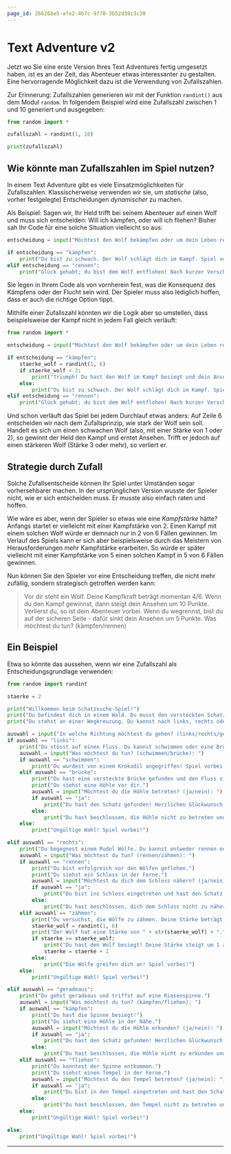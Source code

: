 ```yaml
---
page_id: 26626be5-afe2-4b7c-9f70-3b52d39c3c20
---
```


# Text Adventure v2

Jetzt wo Sie eine erste Version Ihres Text Adventures fertig umgesetzt haben, ist es an der Zeit, das Abenteuer etwas interessanter zu gestalten. Eine hervorragende Möglichkeit dazu ist die Verwendung von Zufallszahlen.

Zur Erinnerung: Zufallszahlen generieren wir mit der Funktion `randint()` aus dem Modul `random`. In folgendem Beispiel wird eine Zufallszahl zwischen $1$ und $10$ generiert und ausgegeben:

```python showLineNumbers
from random import *

zufallszahl = randint(1, 10)

print(zufallszahl)
```

## Wie könnte man Zufallszahlen im Spiel nutzen?

In einem Text Adventure gibt es viele Einsatzmöglichkeiten für Zufallszahlen. Klassischerweise verwenden wir sie, um _statische_ (also, vorher festgelegte) Entscheidungen _dynamischer_ zu machen.

Als Beispiel: Sagen wir, Ihr Held trifft bei seinem Abenteuer auf einen Wolf und muss sich entscheiden: Will ich kämpfen, oder will ich fliehen? Bisher sah Ihr Code für eine solche Situation vielleicht so aus:

```python showLineNumbers
entscheidung = input("Möchtest den Wolf bekämpfen oder um dein Leben rennen? (kämpfen/rennen): ")

if entscheidung == "kämpfen":
    print("Du bist zu schwach. Der Wolf schlägt dich im Kampf. Spiel vorbei!")
elif entscheidung == "rennen":
    print("Glück gehabt; du bist dem Wolf entflohen! Nach kurzer Verschnaufpause setzt du dein Abenteuer fort.")
```

Sie legen in Ihrem Code als von vornherein fest, was die Konsequenz des Kämpfens oder der Flucht sein wird. Der Spieler muss also lediglich hoffen, dass er auch die richtige Option tippt.

Mithilfe einer Zufallszahl könnten wir die Logik aber so umstellen, dass beispielsweise der Kampf nicht in jedem Fall gleich verläuft:

```python showLineNumbers
from random import *

entscheidung = input("Möchtest den Wolf bekämpfen oder um dein Leben rennen? (kämpfen/rennen): ")

if entscheidung == "kämpfen":
    staerke_wolf = randint(1, 6)
    if staerke_wolf < 3:
        print("Triumph! Du hast den Wolf im Kampf besiegt und dein Ansehen um 10 Punkte gesteigert.")
    else:
        print("Du bist zu schwach. Der Wolf schlägt dich im Kampf. Spiel vorbei!")
elif entscheidung == "rennen":
    print("Glück gehabt; du bist dem Wolf entflohen! Nach kurzer Verschnaufpause setzt du dein Abenteuer fort.")
```

Und schon verläuft das Spiel bei jedem Durchlauf etwas anders: Auf Zeile 6 entscheiden wir nach dem Zufallsprinzip, wie stark der Wolf sein soll. Handelt es sich um einen schwachen Wolf (also, mit einer Stärke von $1$ oder $2$), so gewinnt der Held den Kampf und erntet Ansehen. Trifft er jedoch auf einen stärkeren Wolf (Stärke $3$ oder mehr), so verliert er.

## Strategie durch Zufall

Solche Zufallsentscheide können Ihr Spiel unter Umständen sogar vorhersehbarer machen. In der ursprünglichen Version wusste der Spieler nicht, wie er sich entscheiden muss. Er musste also einfach raten und hoffen.

Wie wäre es aber, wenn der Spieler so etwas wie eine _Kampfstärke_ hätte? Anfangs startet er vielleicht mit einer Kampfstärke von $2$. Einen Kampf mit einem solchen Wolf würde er demnach nur in $2$ von $6$ Fällen gewinnen. Im Verlauf des Spiels kann er sich aber beispielsweise durch das Meistern von Herausforderungen mehr Kampfstärke erarbeiten. So würde er später vielleicht mit einer Kampfstärke von $5$ einen solchen Kampf in $5$ von $6$ Fällen gewinnen.

Nun können Sie den Spieler vor eine Entscheidung treffen, die nicht mehr zufällig, sondern strategisch getroffen werden kann:

> Vor dir steht ein Wolf. Deine Kampfkraft beträgt momentan 4/6. Wenn du den Kampf gewinnst, dann steigt dein Ansehen um 10 Punkte. Verlierst du, so ist dein Abenteuer vorbei. Wenn du wegrennst, bist du auf der sicheren Seite - dafür sinkt dein Ansehen um 5 Punkte. Was möchtest du tun? (kämpfen/rennen)

## Ein Beispiel

Etwa so könnte das aussehen, wenn wir eine Zufallszahl als Entscheidungsgrundlage verwenden:

```python showLineNumbers {3,38-45}
from random import randint

staerke = 2

print("Willkommen beim Schatzsuche-Spiel!")
print("Du befindest dich in einem Wald. Du musst den versteckten Schatz finden.")
print("Du stehst an einer Wegkreuzung. Du kannst nach links, rechts oder geradeaus gehen.")

auswahl = input("In welche Richtung möchtest du gehen? (links/rechts/geradeaus): ")
if auswahl == "links":
    print("Du stösst auf einen Fluss. Du kannst schwimmen oder eine Brücke finden.")
    auswahl = input("Was möchtest du tun? (schwimmen/brücke): ")
    if auswahl == "schwimmen":
        print("Du wurdest von einem Krokodil angegriffen! Spiel vorbei!")
    elif auswahl == "brücke":
        print("Du hast eine versteckte Brücke gefunden und den Fluss sicher überquert.")
        print("Du siehst eine Höhle vor dir.")
        auswahl = input("Möchtest du die Höhle betreten? (ja/nein): ")
        if auswahl == "ja":
            print("Du hast den Schatz gefunden! Herzlichen Glückwunsch, du gewinnst!")
        else:
            print("Du hast beschlossen, die Höhle nicht zu betreten und den Schatz verpasst. Spiel vorbei!")
    else:
        print("Ungültige Wahl! Spiel vorbei!")

elif auswahl == "rechts":
    print("Du begegnest einem Rudel Wölfe. Du kannst entweder rennen oder versuchen, sie zu zähmen.")
    auswahl = input("Was möchtest du tun? (rennen/zähmen): ")
    if auswahl == "rennen":
        print("Du bist erfolgreich vor den Wölfen geflohen.")
        print("Du siehst ein Schloss in der Ferne.")
        auswahl = input("Möchtest du dich dem Schloss nähern? (ja/nein): ")
        if auswahl == "ja":
            print("Du bist ins Schloss eingetreten und hast den Schatz gefunden! Herzlichen Glückwunsch, du gewinnst!")
        else:
            print("Du hast beschlossen, dich dem Schloss nicht zu nähern und den Schatz verpasst. Spiel vorbei!")
    elif auswahl == "zähmen":
        print("Du versuchst, die Wölfe zu zähmen. Deine Stärke beträgt " + str(staerke) + "/6.")
        staerke_wolf = randint(1, 6)
        print("Der Wolf hat eine Stärke von " + str(staerke_wolf) + ".")
        if staerke >= staerke_wolf:
            print("Du hast den Wolf besiegt! Deine Stärke steigt um 1 an.")
            staerke = staerke + 1
        else:
            print("Die Wölfe greifen dich an! Spiel vorbei!")
    else:
        print("Ungültige Wahl! Spiel vorbei!")

elif auswahl == "geradeaus":
    print("Du gehst geradeaus und triffst auf eine Riesenspinne.")
    auswahl = input("Was möchtest du tun? (kämpfen/fliehen): ")
    if auswahl == "kämpfen":
        print("Du hast die Spinne besiegt!")
        print("Du siehst eine Höhle in der Nähe.")
        auswahl = input("Möchtest du die Höhle erkunden? (ja/nein): ")
        if auswahl == "ja":
            print("Du hast den Schatz gefunden! Herzlichen Glückwunsch, du gewinnst!")
        else:
            print("Du hast beschlossen, die Höhle nicht zu erkunden und den Schatz verpasst. Spiel vorbei!")
    elif auswahl == "fliehen":
        print("Du konntest der Spinne entkommen.")
        print("Du siehst einen Tempel in der Ferne.")
        auswahl = input("Möchtest du den Tempel betreten? (ja/nein): ")
        if auswahl == "ja":
            print("Du bist in den Tempel eingetreten und hast den Schatz gefunden! Herzlichen Glückwunsch, du gewinnst!")
        else:
            print("Du hast beschlossen, den Tempel nicht zu betreten und den Schatz verpasst. Spiel vorbei!")
    else:
        print("Ungültige Wahl! Spiel vorbei!")

else:
    print("Ungültige Wahl! Spiel vorbei!")
```

---
